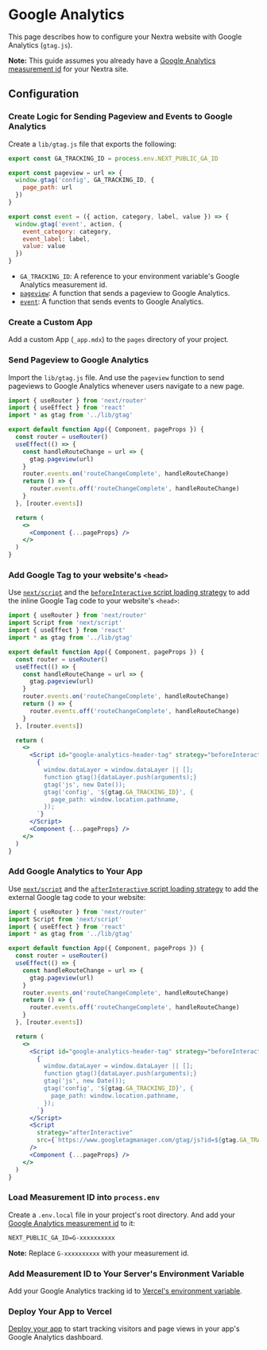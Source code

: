 
# Google Analytics

This page describes how to configure your Nextra website with Google Analytics (`gtag.js`).

**Note:** This guide assumes you already have a [Google Analytics measurement id](https://support.google.com/analytics/answer/9304153) for your Nextra site.

## Configuration

<Steps>

### Create Logic for Sending Pageview and Events to Google Analytics

Create a `lib/gtag.js` file that exports the following:

```js filename="lib/gtag.js"
export const GA_TRACKING_ID = process.env.NEXT_PUBLIC_GA_ID

export const pageview = url => {
  window.gtag('config', GA_TRACKING_ID, {
    page_path: url
  })
}

export const event = ({ action, category, label, value }) => {
  window.gtag('event', action, {
    event_category: category,
    event_label: label,
    value: value
  })
}
```

- `GA_TRACKING_ID`: A reference to your environment variable's Google Analytics measurement id.
- [`pageview`](https://developers.google.com/analytics/devguides/collection/gtagjs/pages): A function that sends a pageview to Google Analytics.
- [`event`](https://developers.google.com/analytics/devguides/collection/gtagjs/events): A function that sends events to Google Analytics.

### Create a Custom App

Add a custom App (`_app.mdx`) to the `pages` directory of your project.

### Send Pageview to Google Analytics

Import the `lib/gtag.js` file. And use the `pageview` function to send pageviews to Google Analytics whenever users navigate to a new page.

```jsx filename="pages/_app.mdx"
import { useRouter } from 'next/router'
import { useEffect } from 'react'
import * as gtag from '../lib/gtag'

export default function App({ Component, pageProps }) {
  const router = useRouter()
  useEffect(() => {
    const handleRouteChange = url => {
      gtag.pageview(url)
    }
    router.events.on('routeChangeComplete', handleRouteChange)
    return () => {
      router.events.off('routeChangeComplete', handleRouteChange)
    }
  }, [router.events])

  return (
    <>
      <Component {...pageProps} />
    </>
  )
}
```

### Add Google Tag to your website's `<head>`

Use [`next/script`](https://nextjs.org/docs/pages/building-your-application/optimizing/scripts) and the [`beforeInteractive` script loading strategy](https://nextjs.org/docs/pages/api-reference/components/script#beforeinteractive) to add the inline Google Tag code to your website's `<head>`:

```jsx filename="pages/_app.mdx" {2,20-29}
import { useRouter } from 'next/router'
import Script from 'next/script'
import { useEffect } from 'react'
import * as gtag from '../lib/gtag'

export default function App({ Component, pageProps }) {
  const router = useRouter()
  useEffect(() => {
    const handleRouteChange = url => {
      gtag.pageview(url)
    }
    router.events.on('routeChangeComplete', handleRouteChange)
    return () => {
      router.events.off('routeChangeComplete', handleRouteChange)
    }
  }, [router.events])

  return (
    <>
      <Script id="google-analytics-header-tag" strategy="beforeInteractive">
        {`
          window.dataLayer = window.dataLayer || [];
          function gtag(){dataLayer.push(arguments);}
          gtag('js', new Date());
          gtag('config', '${gtag.GA_TRACKING_ID}', {
            page_path: window.location.pathname,
          });
        `}
      </Script>
      <Component {...pageProps} />
    </>
  )
}
```

### Add Google Analytics to Your App

Use [`next/script`](https://nextjs.org/docs/pages/building-your-application/optimizing/scripts) and the [`afterInteractive` script loading strategy](https://nextjs.org/docs/pages/api-reference/components/script#afterinteractive) to add the external Google tag code to your website:

```jsx filename="pages/_app.mdx" {2,30-33}
import { useRouter } from 'next/router'
import Script from 'next/script'
import { useEffect } from 'react'
import * as gtag from '../lib/gtag'

export default function App({ Component, pageProps }) {
  const router = useRouter()
  useEffect(() => {
    const handleRouteChange = url => {
      gtag.pageview(url)
    }
    router.events.on('routeChangeComplete', handleRouteChange)
    return () => {
      router.events.off('routeChangeComplete', handleRouteChange)
    }
  }, [router.events])

  return (
    <>
      <Script id="google-analytics-header-tag" strategy="beforeInteractive">
        {`
          window.dataLayer = window.dataLayer || [];
          function gtag(){dataLayer.push(arguments);}
          gtag('js', new Date());
          gtag('config', '${gtag.GA_TRACKING_ID}', {
            page_path: window.location.pathname,
          });
        `}
      </Script>
      <Script
        strategy="afterInteractive"
        src={`https://www.googletagmanager.com/gtag/js?id=${gtag.GA_TRACKING_ID}`}
      />
      <Component {...pageProps} />
    </>
  )
}
```

### Load Measurement ID into `process.env`

Create a `.env.local` file in your project's root directory. And add your [Google Analytics measurement id](https://support.google.com/analytics/answer/9539598) to it:

```txt filename=".env.local"
NEXT_PUBLIC_GA_ID=G-xxxxxxxxxx
```

**Note:** Replace `G-xxxxxxxxxx` with your measurement id.

### Add Measurement ID to Your Server's Environment Variable

Add your Google Analytics tracking id to [Vercel's environment variable](https://vercel.com/docs/concepts/projects/environment-variables).

### Deploy Your App to Vercel

[Deploy your app](https://vercel.com/docs/concepts/deployments/overview) to start tracking visitors and page views in your app's Google Analytics dashboard.

</Steps>